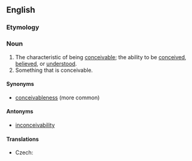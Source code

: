 ==English==

===Etymology===
{{suffix|en|conceive|ability}}
{{root|en|ine-pro|*keh₂p-}}

===Noun===
{{en-noun|~}}

# The characteristic of being [[conceivable]]; the ability to be [[conceive]]d, [[believe]]d, or [[understand|understood]].
# Something that is conceivable.

====Synonyms====
* [[conceivableness]] (more common)

====Antonyms====
* [[inconceivability]]

====Translations====
{{trans-top|the characteristic of being conceivable; the ability to be conceived, believed, or understood}}
* Czech: {{t|cs|myslitelnost|f}}
{{trans-mid}}
{{trans-bottom}}
